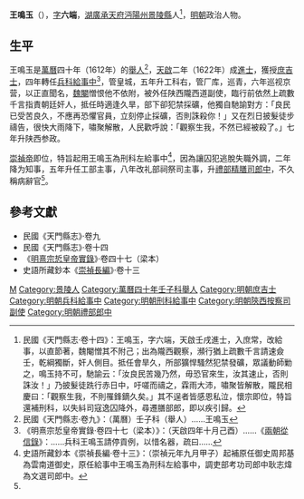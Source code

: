 '''王鳴玉'''（{{bd|16世紀||17世紀}}），[[表字|字]]'''六端'''，[[湖廣等處承宣布政使司|湖廣]][[承天府_(湖北)|承天府]][[沔陽州|沔陽州]][[景陵縣|景陵縣]]人<ref name=djs>民國《天門縣志·卷十四》：王鳴玉，字六端，天啟壬戌進士，入庶常，改給事，以直節著，魏閹憎其不附己；出為隴西觀察，瀕行猶上疏數千言請速僉壬，乾綱獨斷，奸人側目。抵任會旱久，所部獷悍騷然犯禁發礦，眾議動師勦之，鳴玉持不可，馳諭云：「汝良民苦幾乃然，毋恐官來生，汝其速止，否則誅汝！」乃披髮徒跣行赤日中，吁嗟而禱之，霖雨大沛，嘯聚皆解散，隴民相慶曰：「觀察生我，不則罹鋒鏑久矣。」其不逞者皆感恩私泣，懷宗即位，特旨還補刑科，以失紏司寇逸囚降外，尋遷膳部郎，即以疾引歸。</ref>，[[明朝|明朝]]政治人物。

==生平==
王鳴玉是[[萬曆|萬曆]]四十年（1612年）的[[舉人|舉人]]<ref>民國《天門縣志·卷九》：（萬曆）壬子科（舉人）……王鳴玉</ref>，[[天啟_(明朝)|天啟]]二年（1622年）成[[進士|進士]]，獲授[[庶吉士|庶吉士]]，四年轉任[[兵科|兵科]][[給事中|給事中]]<ref>《明熹宗悊皇帝實錄·卷四十七（梁本）》：（天啟四年十月己酉）……《[[兩朝從信錄|兩朝從信錄]]》：……兵科王鳴玉請停貢例，以惜名器，疏曰……</ref>，管皇城，五年升工科右，管厂库，巡青，六年巡视京营，以正直聞名，[[魏忠賢|魏閹]]憎恨他不依附，被外任陕西隴西道副使，臨行前依然上疏數千言指責朝廷奸人，抵任時適逢久旱，部下卻犯禁採礦，他獨自馳諭對方：「良民已受苦良久，不應再恐懼官員，立刻停止採礦，否則誅殺你！」又在烈日披髮徒步禱告，很快大雨降下，嘯聚解散，人民歡呼說：「觀察生我，不然已經被殺了。」七年升陕西参政。

[[崇禎帝|崇禎帝]]即位，特旨起用王鳴玉為刑科左給事中<ref>史語所藏鈔本《崇禎長編·卷十三》：（崇禎元年九月甲子）起補原任御史周邦基為雲南道御史，原任給事中王鳴玉為刑科左給事中，調吏部考功司郎中耿志煒為文選司郎中。</ref>，因為讓囚犯逃脫失職外調，二年降为知事，五年升任工部主事，八年改礼部祠祭司主事，升[[禮部|禮部]][[精膳清吏司|精膳司]][[郎中_(官職)|郎中]]，不久稱病辭官<ref name=djs/>。

==參考文獻==
{{reflist}}
*民國《天門縣志》·卷九
*民國《天門縣志》·卷十四
*《[[明實錄|明熹宗悊皇帝實錄]]》·卷四十七（梁本）
*史語所藏鈔本《[[崇禎長編|崇禎長編]]》·卷十三

{{天啓二年壬戌科殿試金榜}}

{{Authority control}}

{{DEFAULTSORT:}}
[[Category:王姓|M]]
[[Category:景陵人|Category:景陵人]]
[[Category:萬曆四十年壬子科舉人|Category:萬曆四十年壬子科舉人]]
[[Category:明朝庶吉士|Category:明朝庶吉士]]
[[Category:明朝兵科給事中|Category:明朝兵科給事中]]
[[Category:明朝刑科給事中|Category:明朝刑科給事中]]
[[Category:明朝陝西按察司副使|Category:明朝陝西按察司副使]]
[[Category:明朝禮部郎中|Category:明朝禮部郎中]]